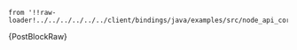     from '!!raw-loader!../../../../../../client/bindings/java/examples/src/node_api_core/PostBlockRaw.java';

<CodeBlock className="language-java">
    {PostBlockRaw}
</CodeBlock>
